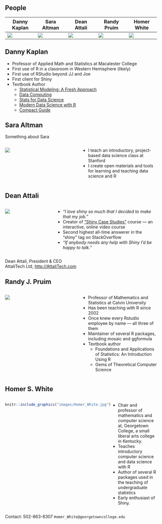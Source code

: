 ## People

Danny Kaplan | Sara Altman | Dean Attali | Randy Pruim | Homer White
-------------|-------------|-------------|-------------|-------------|
![](images/Danny_2019_headshot_thumbnail.jpeg) | ![](images/sara.png) | ![](images/dean_attali_2.jpg) | ![](images/randy.jpg) | ![](images/Homer_White.jpg)

Danny Kaplan
---

- Professor of Applied Math and Statistics at Macalester College
- First use of R in a classroom in Western Hemisphere (likely)
- First use of RStudio beyond JJ and Joe
- First client for Shiny
- Textbook Author
     - [Statistical Modeling: A Fresh Approach]()
     - [Data Computing]()
     - [Stats for Data Science]()
     - [Modern Data Science with R]()
     - [Compact Guide]()


Sara Altman
---

Something about Sara


<style>
.container{
    display: flex;
}
.col{
    flex: 1;
}
.col2{
    flex: 2;
}
</style>


<div class="container">
<div class = "col">
![](images/sara.png)
</div>
<div class = "col">
* I teach an introductory, project-based data science class at Stanford 
* I create open materials and tools for learning and teaching data science and R
</div>
</div>

Dean Attali
---

<div class="container">
<div class="col">
![](images/dean_attali.jpg)
</div>

<div class="col2">
* *"I love shiny so much that I decided to make that my job."*
* Creator of ["Shiny Case Studies"](https://www.datacamp.com/courses/building-web-applications-in-r-with-shiny-case-studies) course — an interactive, online video course
* Second highest all-time answerer in the "shiny" tag on StackOverflow
* *"If anybody needs any help with Shiny I'd be happy to talk."*
</div>

</div>

Dean Attali, President & CEO     
AttaliTech Ltd, <http://AttaliTech.com>

Randy J. Pruim
---

<div class="container">
<div class="col">
![](images/randy.jpg)

</div>
<div class="col">
* Professor of Mathematics and Statistics at Calvin University
* Has been teaching with R since 2002
* Once knew every Rstudio employee by name — all three of them
* Maintainer of several R packages, including mosaic and ggformula
* Textbook author
    * Foundations and Applications of Statistics: An Introduction Using R
    * Gems of Theoretical Computer Science
    
</div>
</div>

Homer S. White
---



<div class="container">

<div class="col">
```r
knitr::include_graphics("images/Homer_White.jpg")
```
</div>

<div class="col2">
- Chair and professor of mathematics and computer science at, Georgetown College, a small liberal arts college in Kentucky.  
- Teaches introductory computer science and data science with R 
- Author of several R packages used in the teaching of undergraduate statistics
- Early enthusiast of Shiny.

</div>
</div>
Contact: 502-863-8307 `Homer_White@georgetowncollege.edu`
